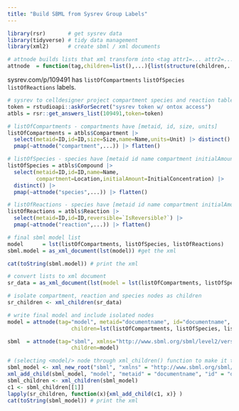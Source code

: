 ```yaml
---
title: "Build SBML from Sysrev Group Labels"
---
```


```r
library(rsr)       # get sysrev data
library(tidyverse) # tidy data management
library(xml2)      # create sbml / xml documents

# attnode builds lists that xml transform into <tag attr1=... attr2=.../>
attnode  = function(tag,children=list(),...){list(structure(children,...)) |> set_names(tag)}
```

sysrev.com/p/109491 has `listOfCompartments` `listOfSpecies` `listOfReactions` labels.
```r
# sysrev to celldesigner project compartment species and reaction tables
token = rstudioapi::askForSecret("sysrev token w/ ontox access")
atbls = rsr::get_answers_list(109491,token=token)

# listOfCompartments - compartments have [metaid, id, size, units]
listOfCompartments = atbls$Compartment |> 
  select(metaid=ID,id=ID,size=Size,name=Name,units=Unit) |> distinct() |> 
  pmap(~attnode("compartment",...)) |> flatten()

# listOfSpecies - species have [metaid id name compartment initialAmount]
listOfSpecies = atbls$Compound |> 
  select(metaid=ID,id=ID,name=Name,
         compartment=Location,initialAmount=InitialConcentration) |> 
  distinct() |> 
  pmap(~attnode("species",...)) |> flatten()

# listOfReactions - species have [metaid id name compartment initialAmount]
listOfReactions = atbls$Reaction |> 
  select(metaid=ID,id=ID,reversible=`IsReversible?`) |> 
  pmap(~attnode("reaction",...)) |> flatten()

# final sbml model list
model      = lst(listOfCompartments, listOfSpecies, listOfReactions) 
sbml.model = as_xml_document(lst(model)) #get the xml

cat(toString(sbml.model)) # print the xml
```


```r
# convert lists to xml document
sr_data = as_xml_document(lst(model = lst(listOfCompartments, listOfSpecies, listOfReactions)))

# isolate compartment, reaction and species nodes as children
sr_children <- xml_children(sr_data)

# write final model and include isolated nodes 
model = attnode(tag="model", metaid="documentname", id="documentname",
                    children=lst(listOfCompartments, listOfSpecies, listOfReactions))

sbml  = attnode(tag="sbml", xmlns="http://www.sbml.org/sbml/level2/version4", label=2, version=4,
                    children=model)

# (selecting <model/> node through xml_children() function to make it the parent node for the isolated nodes)
sbml_model <- xml_new_root("sbml", "xmlns" = "http://www.sbml.org/sbml/level2/version4", "level" = "2", "version" = "4")
xml_add_child(sbml_model, "model", "metaid" = "documentname", "id" = "documentname")
sbml_children <- xml_children(sbml_model)
c1 <- sbml_children[[1]]
lapply(sr_children, function(x){xml_add_child(c1, x)} )
cat(toString(sbml_model)) # print the xml
```








